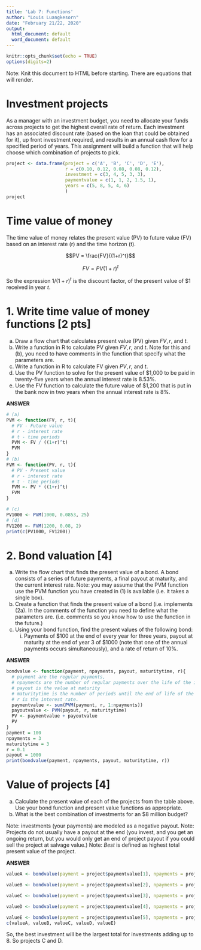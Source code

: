 ```yaml
---
title: 'Lab 7: Functions'
author: "Louis Luangkesorn"
date: "February 21/22, 2020"
output:
  html_document: default
  word_document: default
---
```


```r
knitr::opts_chunk$set(echo = TRUE)
options(digits=2)
```

Note: Knit this document to HTML before starting. There are equations that will render.

# Investment projects

As a manager with an investment budget, you need to allocate your funds across projects to get the highest overall rate of return. Each investment has an associated discount rate (based on the loan that could be obtained for it), up front investment required, and results in an annual cash flow for a specified period of years.  This assignment will build a function that will help choose which combination of projects to pick.

```r
project <- data.frame(project = c('A', 'B', 'C', 'D', 'E'),
                      r = c(0.10, 0.12, 0.08, 0.08, 0.12),
                      investment = c(3, 4, 5, 3, 3),
                      paymentvalue = c(1, 1, 2, 1.5, 1),
                      years = c(5, 8, 5, 4, 6)
                      )
project
```
# Time value of money

The time value of money relates the present value (PV) to future value (FV) based on an interest rate (r) and the time horizon (t).

$$PV = \frac{FV}{(1+r)^t}$$

$$FV = PV {(1+r)^t}$$

So the expression $1/(1+r)^t$ is the discount factor, of the present value of \$1 received in year $t$.

# 1. Write time value of money functions [2 pts]

a. Draw a flow chart that calculates present value (PV) given $FV, r$, and $t$.
b. Write a function in R to calculate PV given $FV, r,$ and $t$. Note for this and (b), you need to have comments in the function that specify what the parameters are.
c. Write a function in R to calculate FV given $PV, r,$ and $t$.
d. Use the PV function to solve for the present value of \$1,000 to be paid in twenty-five years when the annual interest rate is 8.53\%.
e. Use the FV function to calculate the future value of \$1,200 that is put in the bank now in two years when the annual interest rate is 8\%.

**ANSWER**

```r
# (a)
PVM <- function(FV, r, t){
  # FV - Future value
  # r - interest rate
  # t - time periods
  PVM <- FV / ((1+r)^t)
  PVM
}
# (b)
FVM <- function(PV, r, t){
  # PV - Present value
  # r - interest rate
  # t - time periods
  FVM <- PV * ((1+r)^t)
  FVM
}

# (c)
PV1000 <- PVM(1000, 0.0853, 25)
# (d)
FV1200 <- FVM(1200, 0.08, 2)
print(c(PV1000, FV1200))
```

# 2.  Bond valuation [4]

a.  Write the flow chart that finds the present value of a bond. A bond consists of a series of future payments, a final payout at maturity,  and the current interest rate. Note: you may assume that the PVM function use the PVM function you have created in (1) is available (i.e. it takes a single box).  
b.  Create a function that finds the present value of a bond (i.e. implements (2a).  In the comments of the function you need to define what the parameters are. (i.e. comments so you know how to use the function in the future.)
c.  Using your bond function, find the present values of the following bond:
    (i)  Payments of \$100 at the end of every year for three years, payout at maturity at the end of year 3 of \$1000 (note that one of the annual payments occurs simultaneously), and a rate of return of 10\%.

**ANSWER**

```r
bondvalue <- function(payment, npayments, payout, maturitytime, r){
  # payment are the regular payments,
  # npayments are the number of regular payments over the life of the investment
  # payout is the value at maturity
  # maturitytime is the number of periods until the end of life of the investment 
  # r is the interest rate.
  paymentvalue <- sum(PVM(payment, r, 1:npayments))
  payoutvalue <- PVM(payout, r, maturitytime)
  PV <- paymentvalue + payoutvalue
  PV
}
payment = 100
npayments = 3
maturitytime = 3
r = 0.1
payout = 1000
print(bondvalue(payment, npayments, payout, maturitytime, r))
```

# Value of projects [4]

a.  Calculate the present value of each of the projects from the table above.  Use your bond function and present value functions as appropriate. 
b.  What is the best combination of investments for an \$8 million budget?

Note: investments (your payments) are modeled as a negative payout.
Note: Projects do not usually have a payout at the end (you invest, and you get an ongoing return, but you would only get an end of project payout if you could sell the project at salvage value.)
Note: *Best* is defined as highest total present value of the project.

**ANSWER**
```r
valueA <- bondvalue(payment = project$paymentvalue[1], npayments = project$years[1], payout = 0, maturitytime = project$years[1], r = project$r[1]) - project$investment[1]

valueB <- bondvalue(payment = project$paymentvalue[2], npayments = project$years[2], payout = 0, maturitytime = project$years[2], r = project$r[2]) - project$investment[2]

valueC <- bondvalue(payment = project$paymentvalue[3], npayments = project$years[1], payout = 0, maturitytime = project$years[3], r = project$r[3]) - project$investment[3]

valueD <- bondvalue(payment = project$paymentvalue[4], npayments = project$years[4], payout = 0, maturitytime = project$years[4], r = project$r[4]) - project$investment[4]

valueE <- bondvalue(payment = project$paymentvalue[5], npayments = project$years[5], payout = 0, maturitytime = project$years[5], r = project$r[5]) - project$investment[5]
c(valueA, valueB, valueC, valueD, valueE)
```

So, the best investment will be the largest total for investments adding up to 8. So projects C and D.

